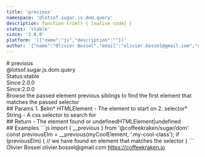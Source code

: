 ```yaml
---
title: 'previous'
namespace: '@lotsof.sugar.js.dom.query'
description: function trim() { [native code] }
status: 'stable'
since: '2.0.0'
platform: '[{"name":"js","description":""}]'
author: '{"name":"Olivier Bossel","email":"olivier.bossel@gmail.com","url":"https://coffeekraken.io"}'
---
```

<div class="docmap-mdx">
# previous
<div class="_namespace">@lotsof.sugar.js.dom.query</div>
<div class="_metas">
<div class="_status"><span class="_status-label">Status:</span><span class="_status-value -stable">stable</span></div>
<div class="_since"><span class="_since-label">Since:</span><span class="_since-value">2.0.0</span></div>
<div class="_since"><span class="_since-label">Since:</span><span class="_since-value">2.0.0</span></div>
</div>
<div class="_description">
Browse the passed element previous siblings to find the first element that matches the passed selector
</div>
<div class="_params">
## Params
1. <span class="_name">$elm<span class="_required">*</span></span><span class="_default"></span> <span class="_type">HTMLElement</span>
   - The element to start on
2. <span class="_name">selector<span class="_required">*</span></span><span class="_default"></span> <span class="_type">String</span>
   - A css selector to search for
</div>
<div class="_return">
## Return
- <span class="_description">The element found or undefined</span><span class="_default"></span><span class="_type">HTMLElement|undefined</span>
</div>
<div class="_examples">
## Examples
```js
import { __previous } from '@coffeekraken/sugar/dom'
const previousElm = __previous(myCoolElement, '.my-cool-class');
if (previousElm) {
		// we have found en element that matches the selector
}
```
</div>
<div class="_author">
<span class="_name">Olivier Bossel</span>
<span class="_email">olivier.bossel@gmail.com</span>
<a href="https://coffeekraken.io" target="_blank" class="_url">https://coffeekraken.io</a>
</div>
</div>